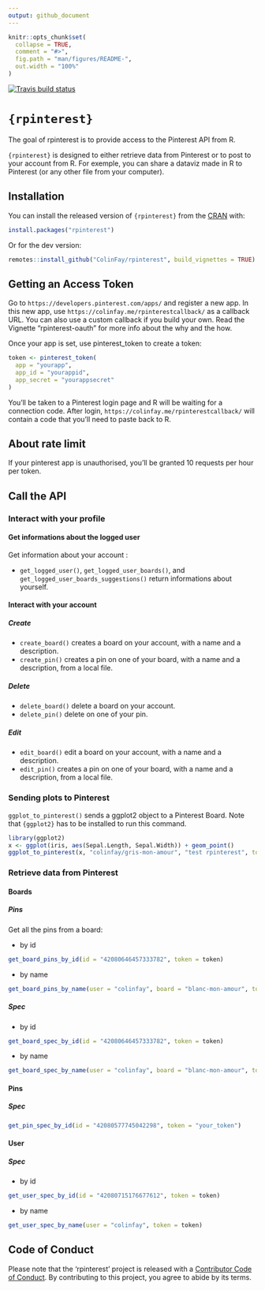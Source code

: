 ```yaml
---
output: github_document
---
```


<!-- README.md is generated from README.Rmd. Please edit that file -->

```r
knitr::opts_chunk$set(
  collapse = TRUE,
  comment = "#>",
  fig.path = "man/figures/README-",
  out.width = "100%"
)
```

[![Travis build status](https://travis-ci.org/ColinFay/rpinterest.svg?branch=master)](https://travis-ci.org/ColinFay/rpinterest)

# `{rpinterest}`

The goal of rpinterest is to provide access to the Pinterest API from R.

`{rpinterest}` is designed to either retrieve data from Pinterest or to post to your account from R. For exemple, you can share a dataviz made in R to Pinterest (or any other file from your computer). 

## Installation

You can install the released version of `{rpinterest}` from the [CRAN](https://CRAN.R-project.org) with:

``` r
install.packages("rpinterest")
```

Or for the dev version:

``` r
remotes::install_github("ColinFay/rpinterest", build_vignettes = TRUE)
```

## Getting an Access Token 

Go to `https://developers.pinterest.com/apps/` and register a new app. In this new app, use `https://colinfay.me/rpinterestcallback/` as a callback URL. You can also use a custom callback if you build your own. Read the Vignette "rpinterest-oauth" for more info about the why and the how. 

Once your app is set, use pinterest_token to create a token:

``` r
token <- pinterest_token(
  app = "yourapp", 
  app_id = "yourappid", 
  app_secret = "yourappsecret"
)
```

You'll be taken to a Pinterest login page and R will be waiting for a connection code. After login, `https://colinfay.me/rpinterestcallback/` will contain a code that you'll need to paste back to R. 

## About rate limit

If your pinterest app is unauthorised, you'll be granted 10 requests per hour per token. 

## Call the API 

### Interact with your profile

#### Get informations about the logged user

Get information about your account : 

+ `get_logged_user()`, `get_logged_user_boards()`, and `get_logged_user_boards_suggestions()` return informations about yourself. 

#### Interact with your account 

##### Create

+ `create_board()` creates a board on your account, with a name and a description.
+ `create_pin()` creates a pin on one of your board, with a name and a description, from a local file.

##### Delete 

+ `delete_board()` delete a board on your account.
+ `delete_pin()` delete on one of your pin.

##### Edit 

+ `edit_board()` edit a board on your account, with a name and a description.
+ `edit_pin()` creates a pin on one of your board, with a name and a description, from a local file.

### Sending plots to Pinterest

`ggplot_to_pinterest()` sends a ggplot2 object to a Pinterest Board. Note that `{ggplot2}` has to be installed to run this command.

``` r
library(ggplot2)
x <- ggplot(iris, aes(Sepal.Length, Sepal.Width)) + geom_point()
ggplot_to_pinterest(x, "colinfay/gris-mon-amour", "test rpinterest", token = token)
```


### Retrieve data from Pinterest

#### Boards

##### Pins 

Get all the pins from a board:

+ by id 

``` r
get_board_pins_by_id(id = "42080646457333782", token = token)
```

+ by name

``` r
get_board_pins_by_name(user = "colinfay", board = "blanc-mon-amour", token = token)
```

##### Spec

+ by id 

``` r
get_board_spec_by_id(id = "42080646457333782", token = token)
```

+ by name

``` r
get_board_spec_by_name(user = "colinfay", board = "blanc-mon-amour", token = token)
```

#### Pins

##### Spec

``` r
get_pin_spec_by_id(id = "42080577745042298", token = "your_token")
```

#### User 

##### Spec

+ by id

``` r 
get_user_spec_by_id(id = "42080715176677612", token = token)
```

+ by name

``` r 
get_user_spec_by_name(user = "colinfay", token = token)
```

## Code of Conduct

 Please note that the 'rpinterest' project is released with a [Contributor Code of Conduct](CODE_OF_CONDUCT.md). By contributing to this project, you agree to abide by its terms.
